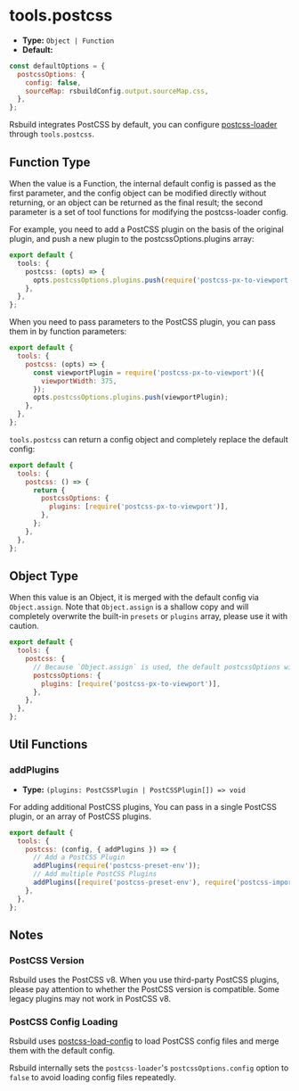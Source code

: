 # tools.postcss

- **Type:** `Object | Function`
- **Default:**

```js
const defaultOptions = {
  postcssOptions: {
    config: false,
    sourceMap: rsbuildConfig.output.sourceMap.css,
  },
};
```

Rsbuild integrates PostCSS by default, you can configure [postcss-loader](https://github.com/webpack-contrib/postcss-loader) through `tools.postcss`.

## Function Type

When the value is a Function, the internal default config is passed as the first parameter, and the config object can be modified directly without returning, or an object can be returned as the final result; the second parameter is a set of tool functions for modifying the postcss-loader config.

For example, you need to add a PostCSS plugin on the basis of the original plugin, and push a new plugin to the postcssOptions.plugins array:

```ts
export default {
  tools: {
    postcss: (opts) => {
      opts.postcssOptions.plugins.push(require('postcss-px-to-viewport'));
    },
  },
};
```

When you need to pass parameters to the PostCSS plugin, you can pass them in by function parameters:

```js
export default {
  tools: {
    postcss: (opts) => {
      const viewportPlugin = require('postcss-px-to-viewport')({
        viewportWidth: 375,
      });
      opts.postcssOptions.plugins.push(viewportPlugin);
    },
  },
};
```

`tools.postcss` can return a config object and completely replace the default config:

```js
export default {
  tools: {
    postcss: () => {
      return {
        postcssOptions: {
          plugins: [require('postcss-px-to-viewport')],
        },
      };
    },
  },
};
```

## Object Type

When this value is an Object, it is merged with the default config via `Object.assign`. Note that `Object.assign` is a shallow copy and will completely overwrite the built-in `presets` or `plugins` array, please use it with caution.

```js
export default {
  tools: {
    postcss: {
      // Because `Object.assign` is used, the default postcssOptions will be overwritten.
      postcssOptions: {
        plugins: [require('postcss-px-to-viewport')],
      },
    },
  },
};
```

## Util Functions

### addPlugins

- **Type:** `(plugins: PostCSSPlugin | PostCSSPlugin[]) => void`

For adding additional PostCSS plugins, You can pass in a single PostCSS plugin, or an array of PostCSS plugins.

```js
export default {
  tools: {
    postcss: (config, { addPlugins }) => {
      // Add a PostCSS Plugin
      addPlugins(require('postcss-preset-env'));
      // Add multiple PostCSS Plugins
      addPlugins([require('postcss-preset-env'), require('postcss-import')]);
    },
  },
};
```

## Notes

### PostCSS Version

Rsbuild uses the PostCSS v8. When you use third-party PostCSS plugins, please pay attention to whether the PostCSS version is compatible. Some legacy plugins may not work in PostCSS v8.

### PostCSS Config Loading

Rsbuild uses [postcss-load-config](https://github.com/postcss/postcss-load-config) to load PostCSS config files and merge them with the default config.

Rsbuild internally sets the `postcss-loader`'s `postcssOptions.config` option to `false` to avoid loading config files repeatedly.

